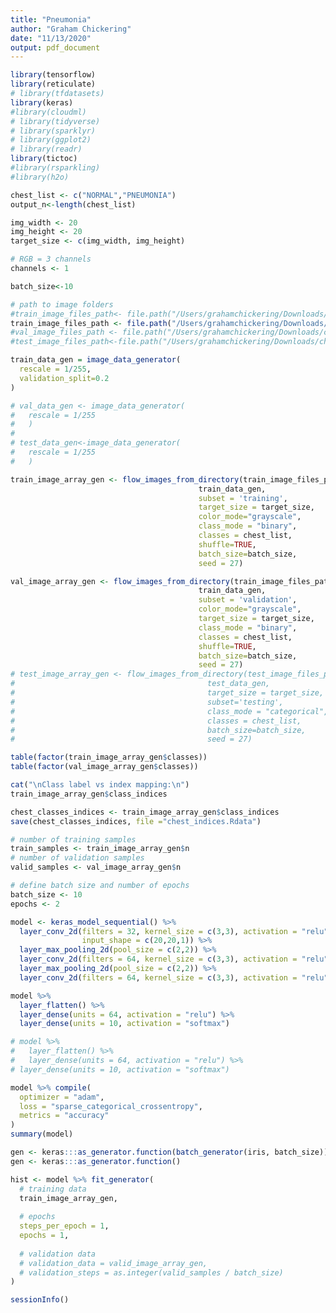 ```yaml
---
title: "Pneumonia"
author: "Graham Chickering"
date: "11/13/2020"
output: pdf_document
---
```


```r
library(tensorflow)
library(reticulate) 
# library(tfdatasets)
library(keras)
#library(cloudml)
# library(tidyverse)
# library(sparklyr)
# library(ggplot2)
# library(readr) 
library(tictoc)
#library(rsparkling)
#library(h2o)
```


```r
chest_list <- c("NORMAL","PNEUMONIA")
output_n<-length(chest_list)

img_width <- 20
img_height <- 20
target_size <- c(img_width, img_height)

# RGB = 3 channels
channels <- 1

batch_size<-10

# path to image folders
#train_image_files_path<- file.path("/Users/grahamchickering/Downloads/chest_xray/val")
train_image_files_path <- file.path("/Users/grahamchickering/Downloads/chest_xray/train")
#val_image_files_path <- file.path("/Users/grahamchickering/Downloads/chest_xray/val")
#test_image_files_path<-file.path("/Users/grahamchickering/Downloads/chest_xray/test")
```

```r
train_data_gen = image_data_generator(
  rescale = 1/255,
  validation_split=0.2
)

# val_data_gen <- image_data_generator(
#   rescale = 1/255
#   )
# 
# test_data_gen<-image_data_generator(
#   rescale = 1/255
#   )  

```

```r
train_image_array_gen <- flow_images_from_directory(train_image_files_path, 
                                          train_data_gen,
                                          subset = 'training',
                                          target_size = target_size,
                                          color_mode="grayscale",
                                          class_mode = "binary",
                                          classes = chest_list,
                                          shuffle=TRUE,
                                          batch_size=batch_size,
                                          seed = 27)

val_image_array_gen <- flow_images_from_directory(train_image_files_path, 
                                          train_data_gen,
                                          subset = 'validation',
                                          color_mode="grayscale",
                                          target_size = target_size,
                                          class_mode = "binary",
                                          classes = chest_list,
                                          shuffle=TRUE,
                                          batch_size=batch_size,
                                          seed = 27)
# test_image_array_gen <- flow_images_from_directory(test_image_files_path, 
#                                           test_data_gen,
#                                           target_size = target_size,
#                                           subset='testing',
#                                           class_mode = "categorical",
#                                           classes = chest_list,
#                                           batch_size=batch_size,
#                                           seed = 27)
```

```r
table(factor(train_image_array_gen$classes))
table(factor(val_image_array_gen$classes))
```

```r
cat("\nClass label vs index mapping:\n")
train_image_array_gen$class_indices
```

```r
chest_classes_indices <- train_image_array_gen$class_indices
save(chest_classes_indices, file ="chest_indices.Rdata")
```


```r
# number of training samples
train_samples <- train_image_array_gen$n
# number of validation samples
valid_samples <- val_image_array_gen$n

# define batch size and number of epochs
batch_size <- 10
epochs <- 2
```

```r
model <- keras_model_sequential() %>% 
  layer_conv_2d(filters = 32, kernel_size = c(3,3), activation = "relu", 
                input_shape = c(20,20,1)) %>% 
  layer_max_pooling_2d(pool_size = c(2,2)) %>% 
  layer_conv_2d(filters = 64, kernel_size = c(3,3), activation = "relu") %>% 
  layer_max_pooling_2d(pool_size = c(2,2)) %>% 
  layer_conv_2d(filters = 64, kernel_size = c(3,3), activation = "relu")

model %>% 
  layer_flatten() %>% 
  layer_dense(units = 64, activation = "relu") %>% 
  layer_dense(units = 10, activation = "softmax")

```

```r
# model %>%
#   layer_flatten() %>%
#   layer_dense(units = 64, activation = "relu") %>%
# layer_dense(units = 10, activation = "softmax")

model %>% compile(
  optimizer = "adam",
  loss = "sparse_categorical_crossentropy",
  metrics = "accuracy"
)
summary(model)
```
```r
gen <- keras:::as_generator.function(batch_generator(iris, batch_size))
gen <- keras:::as_generator.function()
```


```r
hist <- model %>% fit_generator(
  # training data
  train_image_array_gen,
  
  # epochs
  steps_per_epoch = 1, 
  epochs = 1, 
  
  # validation data
  # validation_data = valid_image_array_gen,
  # validation_steps = as.integer(valid_samples / batch_size)
)
```

```r
sessionInfo()
```

